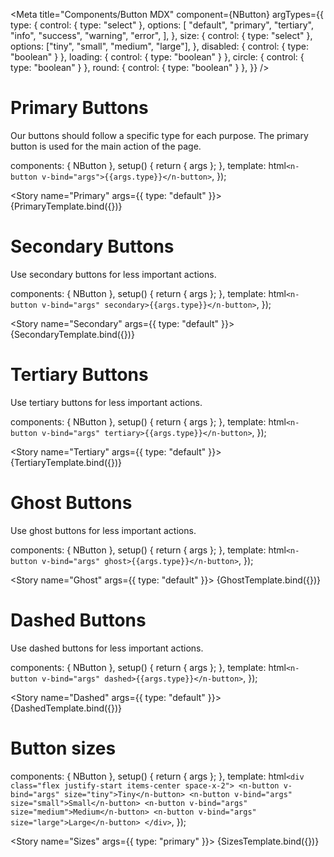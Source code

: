 
<Meta
  title="Components/Button MDX"
  component={NButton}
  argTypes={{
    type: {
      control: { type: "select" },
      options: [
        "default",
        "primary",
        "tertiary",
        "info",
        "success",
        "warning",
        "error",
      ],
    },
    size: {
      control: { type: "select" },
      options: ["tiny", "small", "medium", "large"],
    },
    disabled: { control: { type: "boolean" } },
    loading: { control: { type: "boolean" } },
    circle: { control: { type: "boolean" } },
    round: { control: { type: "boolean" } },
  }}
/>

# Primary Buttons

Our buttons should follow a specific type for each purpose. The primary button is used for the main action of the page.

  components: { NButton },
  setup() {
    return { args };
  },
  template: html`<n-button v-bind="args">{{args.type}}</n-button>`,
});

<Story name="Primary" args={{ type: "default" }}>
  {PrimaryTemplate.bind({})}
</Story>

# Secondary Buttons

Use secondary buttons for less important actions.

  components: { NButton },
  setup() {
    return { args };
  },
  template: html`<n-button v-bind="args" secondary>{{args.type}}</n-button>`,
});

<Story name="Secondary" args={{ type: "default" }}>
  {SecondaryTemplate.bind({})}
</Story>

# Tertiary Buttons

Use tertiary buttons for less important actions.

  components: { NButton },
  setup() {
    return { args };
  },
  template: html`<n-button v-bind="args" tertiary>{{args.type}}</n-button>`,
});

<Story name="Tertiary" args={{ type: "default" }}>
  {TertiaryTemplate.bind({})}
</Story>

# Ghost Buttons

Use ghost buttons for less important actions.

  components: { NButton },
  setup() {
    return { args };
  },
  template: html`<n-button v-bind="args" ghost>{{args.type}}</n-button>`,
});

<Story name="Ghost" args={{ type: "default" }}>
  {GhostTemplate.bind({})}
</Story>

# Dashed Buttons

Use dashed buttons for less important actions.

  components: { NButton },
  setup() {
    return { args };
  },
  template: html`<n-button v-bind="args" dashed>{{args.type}}</n-button>`,
});

<Story name="Dashed" args={{ type: "default" }}>
  {DashedTemplate.bind({})}
</Story>

# Button sizes

  components: { NButton },
  setup() {
    return { args };
  },
  template: html`
    <div class="flex justify-start items-center space-x-2">
      <n-button v-bind="args" size="tiny">Tiny</n-button>
      <n-button v-bind="args" size="small">Small</n-button>
      <n-button v-bind="args" size="medium">Medium</n-button>
      <n-button v-bind="args" size="large">Large</n-button>
    </div>
  `,
});

<Story name="Sizes" args={{ type: "primary" }}>
  {SizesTemplate.bind({})}
</Story>
